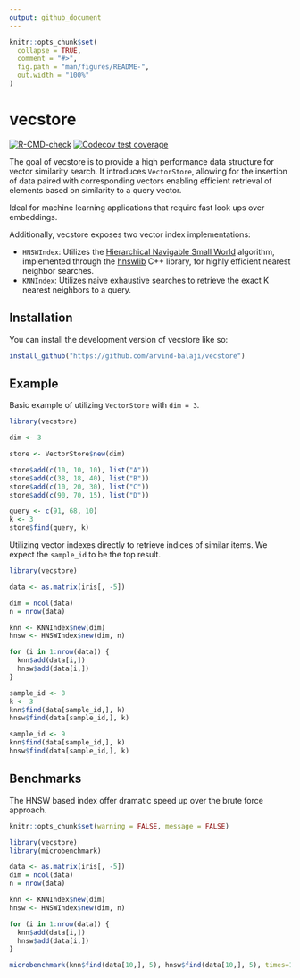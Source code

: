 ```yaml
---
output: github_document
---
```


<!-- README.md is generated from README.Rmd. Please edit that file -->

```r
knitr::opts_chunk$set(
  collapse = TRUE,
  comment = "#>",
  fig.path = "man/figures/README-",
  out.width = "100%"
)
```

# vecstore


<!-- badges: start -->

[![R-CMD-check](https://github.com/arvind-balaji/vecstore/actions/workflows/R-CMD-check.yaml/badge.svg)](https://github.com/arvind-balaji/vecstore/actions/workflows/R-CMD-check.yaml)
[![Codecov test coverage](https://codecov.io/gh/arvind-balaji/vecstore/branch/main/graph/badge.svg)](https://app.codecov.io/gh/arvind-balaji/vecstore?branch=main)
<!-- badges: end -->

The goal of vecstore is to provide a high performance data structure for vector similarity search. It introduces `VectorStore`, allowing for the insertion of data paired with corresponding vectors enabling efficient retrieval of elements based on similarity to a query vector.

Ideal for machine learning applications that require fast look ups over embeddings.

Additionally, vecstore exposes two vector index implementations:

- `HNSWIndex`: Utilizes the [Hierarchical Navigable Small World](https://doi.org/10.48550/arXiv.1603.09320) algorithm, implemented through the [hnswlib](https://github.com/nmslib/hnswlib) C++ library, for highly efficient nearest neighbor searches.
- `KNNIndex`: Utilizes naive exhaustive searches to retrieve the exact K nearest neighbors to a query.

## Installation

You can install the development version of vecstore like so:

``` r
install_github("https://github.com/arvind-balaji/vecstore")
```

## Example

Basic example of utilizing `VectorStore` with `dim = 3`.


```r
library(vecstore)

dim <- 3

store <- VectorStore$new(dim)

store$add(c(10, 10, 10), list("A"))
store$add(c(38, 18, 40), list("B"))
store$add(c(10, 20, 30), list("C"))
store$add(c(90, 70, 15), list("D"))

query <- c(91, 68, 10)
k <- 3
store$find(query, k)
```


Utilizing vector indexes directly to retrieve indices of similar items. We expect the `sample_id` to be the top result. 


```r
library(vecstore)

data <- as.matrix(iris[, -5])

dim = ncol(data)
n = nrow(data)

knn <- KNNIndex$new(dim)
hnsw <- HNSWIndex$new(dim, n)

for (i in 1:nrow(data)) {
  knn$add(data[i,])
  hnsw$add(data[i,])
}

sample_id <- 8
k <- 3
knn$find(data[sample_id,], k)
hnsw$find(data[sample_id,], k)

sample_id <- 9
knn$find(data[sample_id,], k)
hnsw$find(data[sample_id,], k)
```
## Benchmarks

The HNSW based index offer dramatic speed up over the brute force approach.

```r
knitr::opts_chunk$set(warning = FALSE, message = FALSE) 
```

```r
library(vecstore)
library(microbenchmark)

data <- as.matrix(iris[, -5])
dim = ncol(data)
n = nrow(data)

knn <- KNNIndex$new(dim)
hnsw <- HNSWIndex$new(dim, n)

for (i in 1:nrow(data)) {
  knn$add(data[i,])
  hnsw$add(data[i,])
}

microbenchmark(knn$find(data[10,], 5), hnsw$find(data[10,], 5), times=100L)
```


<!-- You'll still need to render `README.Rmd` regularly, to keep `README.md` up-to-date. `devtools::build_readme()` is handy for this. -->

<!-- You can also embed plots, for example: -->

<!-- ```{r pressure, echo = FALSE} -->
<!-- plot(pressure) -->
<!-- ``` -->

<!-- In that case, don't forget to commit and push the resulting figure files, so they display on GitHub and CRAN. -->
